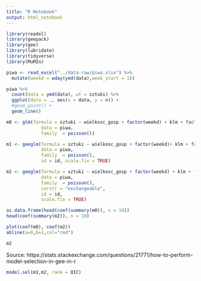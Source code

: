 ```yaml
---
title: "R Notebook"
output: html_notebook
---
```



```r
library(readxl)
library(geepack)
library(gee)
library(lubridate)
library(tidyverse)
library(MuMIn)
```

```r
piwa <- read_excel("../data-raw/piwa.xlsx") %>%
  mutate(weekd = wday(ymd(data),week_start = 1))
```

```r
piwa %>%
  count(data = ymd(data), wt = sztuki) %>%
  ggplot(data = ., aes(x = data, y = n)) +
  #geom_point() +
  geom_line()
```

```r
m0 <- glm(formula = sztuki ~ wielkosc_gosp + factor(weekd) + klm + factor(miesiac) + sklepy + wyksztalcenie + wojewodztwo,  
             data = piwa,
             family  = poisson())

m1 <- geeglm(formula = sztuki ~ wielkosc_gosp + factor(weekd)+ klm + factor(miesiac) + sklepy + wyksztalcenie  + wojewodztwo, 
             data = piwa,
             family  = poisson(),
             id = id, scale.fix = TRUE)

m2 <- geeglm(formula = sztuki ~ wielkosc_gosp + factor(weekd) + klm + factor(miesiac) + sklepy + wyksztalcenie + wojewodztwo, 
             data = piwa,
             family  = poisson(),
             corstr = "exchangeable",
             id = id,
             scale.fix = TRUE)
```


```r
as.data.frame(head(coef(summary(m0)), n = 10))
head(coef(summary(m2)), n = 10)

plot(coef(m0), coef(m2))
abline(a=0,b=1,col="red")

m2
```

Source: https://stats.stackexchange.com/questions/21771/how-to-perform-model-selection-in-gee-in-r



```r
model.sel(m1,m2, rank = QIC)
```



